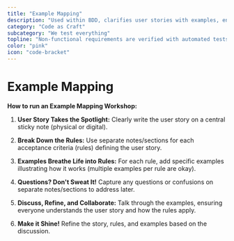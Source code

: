 ```yaml
---
title: "Example Mapping"
description: "Used within BDD, clarifies user stories with examples, ensuring everyone agrees on how the software should behave."
category: "Code as Craft"
subcategory: "We test everything"
topline: "Non-functional requirements are verified with automated tests"
color: "pink"
icon: "code-bracket"
---
```



# Example Mapping

**How to run an Example Mapping Workshop:**

1. **User Story Takes the Spotlight:**
   Clearly write the user story on a central sticky note (physical or digital).

2. **Break Down the Rules:**
   Use separate notes/sections for each acceptance criteria (rules) defining the user story.

3. **Examples Breathe Life into Rules:**
   For each rule, add specific examples illustrating how it works (multiple examples per rule are okay).

4. **Questions? Don't Sweat It!**
   Capture any questions or confusions on separate notes/sections to address later.

5. **Discuss, Refine, and Collaborate:**
   Talk through the examples, ensuring everyone understands the user story and how the rules apply.

6. **Make it Shine!**
   Refine the story, rules, and examples based on the discussion.
